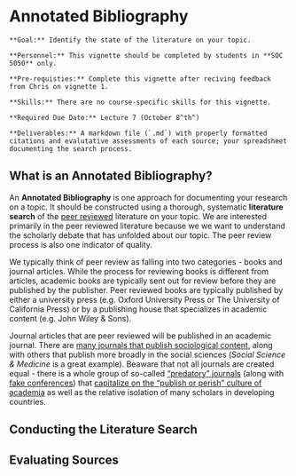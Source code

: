 # Annotated Bibliography

```block
**Goal:** Identify the state of the literature on your topic.
```

```block
**Personnel:** This vignette should be completed by students in **SOC 5050** only.
```

```block
**Pre-requisties:** Complete this vignette after reciving feedback from Chris on vignette 1.
```

```block
**Skills:** There are no course-specific skills for this vignette.
```

```block
**Required Due Date:** Lecture 7 (October 8^th^)
```

```block
**Deliverables:** A markdown file (`.md`) with properly formatted citations and evalutative assessments of each source; your spreadsheet documenting the search process.
```

## What is an Annotated Bibliography?
An **Annotated Bibliography** is one approach for documenting your research on a topic. It should be constructed using a thorough, systematic **literature search** of the [peer reviewed](https://library.sdsu.edu/research-services/research-help/peer-reviewed-articles) literature on your topic. We are interested primarily in the peer reviewed literature because we we want to understand the scholarly debate that has unfolded about our topic. The peer review process is also one indicator of quality. 

We typically think of peer review as falling into two categories - books and journal articles. While the process for reviewing books is different from articles, academic books are typically sent out for review before they are published by the publisher. Peer reviewed books are typically published by either a university press (e.g. Oxford University Press or The University of California Press) or by a publishing house that specializes in academic content (e.g. John Wiley & Sons).

Journal articles that are peer reviewed will be published in an academic journal. There are [many journals that publish sociological content](https://gmusocgrads.wordpress.com/development/journals/), along with others that publish more broadly in the social sciences (*Social Science & Medicine* is a great example). Beaware that not all journals are created equal - there is a whole group of so-called ["predatory" journals](https://beallslist.weebly.com) (along with [fake conferences](https://www.nytimes.com/2016/12/29/upshot/fake-academe-looking-much-like-the-real-thing.html)) that [capitalize on the "publish or perish" culture of academia](https://www.nytimes.com/2017/10/30/science/predatory-journals-academics.html) as well as the relative isolation of many scholars in developing countries.

## Conducting the Literature Search


## Evaluating Sources

